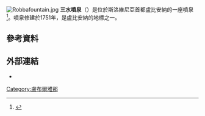 {{noteTA
|1=zh-hk:盧布爾雅那;zh-tw:盧比安納;zh-cn:卢布尔雅那;zh-sg:卢布尔雅那;
}}
[[File:Robbafountain.jpg|thumb]]
'''三水噴泉'''（{{lang-sl|Robbov vodnjak}}）是位於斯洛維尼亞首都盧比安納的一座噴泉<ref name="NG2010">{{cite web |url=http://www.ng-slo.si/en/default.asp?k=razstava_dogodek&rid=281 |title=The Robba Fountain: The Story of the City's Symbol |first=Marja |last=Lorenčak Kiker |year=2010 |accessdate=25 January 2013 |deadurl=yes |archiveurl=https://archive.today/20130418171424/http://www.ng-slo.si/en/default.asp?k=razstava_dogodek&rid=281 |archivedate=2013年4月18日 }}</ref>。噴泉修建於1751年，是盧比安納的地標之一。
==參考資料==
{{reflist}}
==外部連結==
*{{commons category-inline|Robba Fountain}}

[[Category:盧布爾雅那|Category:盧布爾雅那]]
{{Slovenia-stub}}